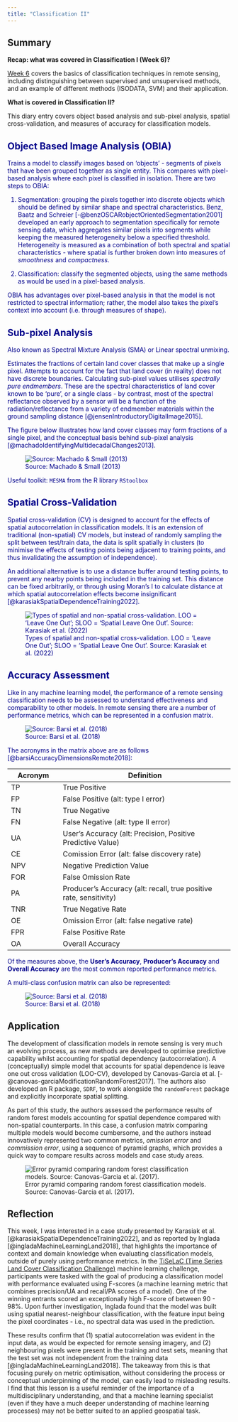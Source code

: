 ```yaml
---
title: "Classification II"
---
```


## Summary {#sec-week7summary}

**Recap: what was covered in Classification I (Week 6)?**

[Week 6](week6.qmd) covers the basics of classification techniques in remote sensing, including distinguishing between supervised and unsupervised methods, and an example of different methods (ISODATA, SVM) and their application.

**What is covered in Classification II?**

This diary entry covers object based analysis and sub-pixel analysis, spatial cross-validation, and measures of accuracy for classification models.

::: {.panel-tabset style="color: darkblue"}
## Object Based Image Analysis (OBIA)

Trains a model to classify images based on 'objects' - segments of pixels that have been grouped together as single entity. This compares with pixel-based analysis where each pixel is classified in isolation. There are two steps to OBIA:

1.  Segmentation: grouping the pixels together into discrete objects which should be defined by similar shape and spectral characteristics. Benz, Baatz and Schreier [-@benzOSCARobjectOrientedSegmentation2001] developed an early approach to segmentation specifically for remote sensing data, which aggregates similar pixels into segments while keeping the measured heterogeneity below a specified threshold. Heterogeneity is measured as a combination of both spectral and spatial characteristics - where spatial is further broken down into measures of *smoothness* and *compactness*.

2.  Classification: classify the segmented objects, using the same methods as would be used in a pixel-based analysis.

OBIA has advantages over pixel-based analysis in that the model is not restricted to spectral information; rather, the model also takes the pixel's context into account (i.e. through measures of shape).

## Sub-pixel Analysis

Also known as Spectral Mixture Analysis (SMA) or Linear spectral unmixing.

Estimates the fractions of certain land cover classes that make up a single pixel. Attempts to account for the fact that land cover (in reality) does not have discrete boundaries. Calculating sub-pixel values utilises *spectrally pure endmembers*. These are the spectral characteristics of land cover known to be 'pure', or a single class - by contrast, most of the spectral reflectance observed by a sensor will be a function of the radiation/reflectance from a variety of endmember materials within the ground sampling distance [@jensenIntroductoryDigitalImage2015].

The figure below illustrates how land cover classes may form fractions of a single pixel, and the conceptual basis behind sub-pixel analysis [@machadoIdentifyingMultidecadalChanges2013].

![Source: Machado & Small (2013)](img/week7-sma.png)

Useful toolkit: `MESMA` from the R library `RStoolbox`

## Spatial Cross-Validation

Spatial cross-validation (CV) is designed to account for the effects of spatial autocorrelation in classification models. It is an extension of traditional (non-spatial) CV models, but instead of randomly sampling the split between test/train data, the data is split spatially in clusters (to minimise the effects of testing points being adjacent to training points, and thus invalidating the assumption of independence).

An additional alternative is to use a distance buffer around testing points, to prevent any nearby points being included in the training set. This distance can be fixed arbitrarily, or through using Moran's I to calculate distance at which spatial autocorrelation effects become insignificant [@karasiakSpatialDependenceTraining2022].

![Types of spatial and non-spatial cross-validation. LOO = 'Leave One Out'; SLOO = 'Spatial Leave One Out'. Source: Karasiak et al. (2022)](img/karasiak-2022-cvtypes.png)

## Accuracy Assessment

Like in any machine learning model, the performance of a remote sensing classification needs to be assessed to understand effectiveness and comparability to other models. In remote sensing there are a number of performance metrics, which can be represented in a confusion matrix.

![Source: Barsi et al. (2018)](img/barsi-2018-confusionmatrix.png)

The acronyms in the matrix above are as follows [@barsiAccuracyDimensionsRemote2018]:

| **Acronym** | **Definition**                                                     |
|-----------------|-------------------------------------------------------|
| TP          | True Positive                                                      |
| FP          | False Positive (alt: type I error)                                 |
| TN          | True Negative                                                      |
| FN          | False Negative (alt: type II error)                                |
| UA          | User's Accuracy (alt: Precision, Positive Predictive Value)        |
| CE          | Comission Error (alt: false discovery rate)                        |
| NPV         | Negative Prediction Value                                          |
| FOR         | False Omission Rate                                                |
| PA          | Producer's Accuracy (alt: recall, true positive rate, sensitivity) |
| TNR         | True Negative Rate                                                 |
| OE          | Omission Error (alt: false negative rate)                          |
| FPR         | False Positive Rate                                                |
| OA          | Overall Accuracy                                                   |

Of the measures above, the **User's Accuracy**, **Producer's Accuracy** and **Overall Accuracy** are the most common reported performance metrics.

A multi-class confusion matrix can also be represented:

![Source: Barsi et al. (2018)](img/barsi-2018-confusionmatrix-multiclass.png)
:::

## Application {#sec-week7application}

The development of classification models in remote sensing is very much an evolving process, as new methods are developed to optimise predictive capability whilst accounting for spatial dependency (autocorrelation). A (conceptually) simple model that accounts for spatial dependence is leave one out cross validation (LOO-CV), developed by Canovas-Garcia et al. [-@canovas-garciaModificationRandomForest2017]. The authors also developed an R package, `SDRF`, to work alongside the `randomForest` package and explicitly incorporate spatial splitting.

As part of this study, the authors assessed the performance results of random forest models accounting for spatial dependence compared with non-spatial counterparts. In this case, a confusion matrix comparing multiple models would become cumbersome, and the authors instead innovatively represented two common metrics, *omission error* and *commission error*, using a sequence of pyramid graphs, which provides a quick way to compare results across models and case study areas.

![Error pyramid comparing random forest classification models. Source: Canovas-Garcia et al. (2017).](img/canovas-2017-pyramidfig.png)

## Reflection {#sec-week7reflection}

This week, I was interested in a case study presented by Karasiak et al. [@karasiakSpatialDependenceTraining2022], and as reported by Inglada [@ingladaMachineLearningLand2018], that highlights the importance of context and domain knowledge when evaluating classification models, outside of purely using performance metrics. In the [TiSeLaC (Time Series Land Cover Classification Challenge)](https://sites.google.com/site/dinoienco/tiselac-time-series-land-cover-classification-challenge?authuser=0) machine learning challenge, participants were tasked with the goal of producing a classification model with performance evaluated using F-scores (a machine learning metric that combines precision/UA and recall/PA scores of a model). One of the winning entrants scored an exceptionally high F-score of between 90 - 98%. Upon further investigation, Inglada found that the model was built using spatial nearest-neighbour classification, with the feature input being the pixel coordinates - i.e., no spectral data was used in the prediction.

These results confirm that (1) spatial autocorrelation was evident in the input data, as would be expected for remote sensing imagery, and (2) neighbouring pixels were present in the training and test sets, meaning that the test set was not independent from the training data [@ingladaMachineLearningLand2018]. The takeaway from this is that focusing purely on metric optimisation, without considering the process or conceptual underpinning of the model, can easily lead to misleading results. I find that this lesson is a useful reminder of the importance of a multidisciplinary understanding, and that a machine learning specialist (even if they have a much deeper understanding of machine learning processes) may not be better suited to an applied geospatial task.

